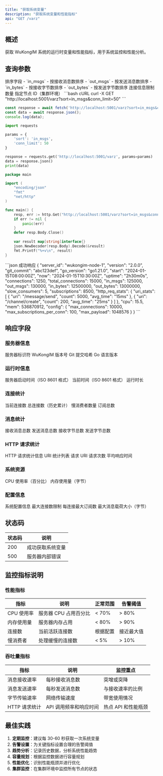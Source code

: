 ```yaml
---
title: "获取系统变量"
description: "获取系统变量和性能指标"
api: "GET /varz"
---
```


## 概述

获取 WuKongIM 系统的运行时变量和性能指标，用于系统监控和性能分析。

## 查询参数

<ParamField query="sort" type="string" default="in_msgs">
排序字段
- `in_msgs` - 按接收消息数排序
- `out_msgs` - 按发送消息数排序
- `in_bytes` - 按接收字节数排序
- `out_bytes` - 按发送字节数排序
</ParamField>

<ParamField query="conn_limit" type="integer" default={20}>
连接信息限制数量
</ParamField>

<ParamField query="node_id" type="integer">
指定节点 ID（集群环境）
</ParamField>

<RequestExample>
```bash cURL
curl -X GET "http://localhost:5001/varz?sort=in_msgs&conn_limit=50"
```

```javascript JavaScript
const response = await fetch('http://localhost:5001/varz?sort=in_msgs&conn_limit=50');
const data = await response.json();
console.log(data);
```

```python Python
import requests

params = {
    'sort': 'in_msgs',
    'conn_limit': 50
}

response = requests.get('http://localhost:5001/varz', params=params)
data = response.json()
print(data)
```

```go Go
package main

import (
    "encoding/json"
    "fmt"
    "net/http"
)

func main() {
    resp, err := http.Get("http://localhost:5001/varz?sort=in_msgs&conn_limit=50")
    if err != nil {
        panic(err)
    }
    defer resp.Body.Close()
    
    var result map[string]interface{}
    json.NewDecoder(resp.Body).Decode(&result)
    fmt.Printf("%+v\n", result)
}
```
</RequestExample>

<ResponseExample>
```json 成功响应
{
  "server_id": "wukongim-node-1",
  "version": "2.0.0",
  "git_commit": "abc123def",
  "go_version": "go1.21.0",
  "start": "2024-01-15T08:00:00Z",
  "now": "2024-01-15T10:30:00Z",
  "uptime": "2h30m0s",
  "connections": 1250,
  "total_connections": 15000,
  "in_msgs": 125000,
  "out_msgs": 130000,
  "in_bytes": 12500000,
  "out_bytes": 13000000,
  "slow_consumers": 5,
  "subscriptions": 8500,
  "http_req_stats": {
    "uri_stats": [
      {
        "uri": "/message/send",
        "count": 5000,
        "avg_time": "15ms"
      },
      {
        "uri": "/channel/create",
        "count": 200,
        "avg_time": "25ms"
      }
    ]
  },
  "cpu": 15.5,
  "mem": 536870912,
  "config": {
    "max_connections": 10000,
    "max_subscriptions_per_conn": 100,
    "max_payload": 1048576
  }
}
```
</ResponseExample>

## 响应字段

### 服务器信息

<ResponseField name="server_id" type="string" required>
服务器标识符
</ResponseField>

<ResponseField name="version" type="string" required>
WuKongIM 版本号
</ResponseField>

<ResponseField name="git_commit" type="string" required>
Git 提交哈希
</ResponseField>

<ResponseField name="go_version" type="string" required>
Go 语言版本
</ResponseField>

### 运行时信息

<ResponseField name="start" type="string" required>
服务器启动时间（ISO 8601 格式）
</ResponseField>

<ResponseField name="now" type="string" required>
当前时间（ISO 8601 格式）
</ResponseField>

<ResponseField name="uptime" type="string" required>
运行时长
</ResponseField>

### 连接统计

<ResponseField name="connections" type="integer" required>
当前连接数
</ResponseField>

<ResponseField name="total_connections" type="integer" required>
总连接数（历史累计）
</ResponseField>

<ResponseField name="slow_consumers" type="integer" required>
慢消费者数量
</ResponseField>

<ResponseField name="subscriptions" type="integer" required>
订阅总数
</ResponseField>

### 消息统计

<ResponseField name="in_msgs" type="integer" required>
接收消息总数
</ResponseField>

<ResponseField name="out_msgs" type="integer" required>
发送消息总数
</ResponseField>

<ResponseField name="in_bytes" type="integer" required>
接收字节总数
</ResponseField>

<ResponseField name="out_bytes" type="integer" required>
发送字节总数
</ResponseField>

### HTTP 请求统计

<ResponseField name="http_req_stats" type="object" required>
HTTP 请求统计信息
<Expandable title="http_req_stats 字段">
<ResponseField name="http_req_stats.uri_stats" type="array">
URI 统计列表
<ResponseField name="http_req_stats.uri_stats[].uri" type="string">
请求 URI
</ResponseField>
<ResponseField name="http_req_stats.uri_stats[].count" type="integer">
请求次数
</ResponseField>
<ResponseField name="http_req_stats.uri_stats[].avg_time" type="string">
平均响应时间
</ResponseField>
</ResponseField>
</Expandable>
</ResponseField>

### 系统资源

<ResponseField name="cpu" type="number" required>
CPU 使用率（百分比）
</ResponseField>

<ResponseField name="mem" type="integer" required>
内存使用量（字节）
</ResponseField>

### 配置信息

<ResponseField name="config" type="object" required>
系统配置信息
<Expandable title="config 字段">
<ResponseField name="config.max_connections" type="integer">
最大连接数限制
</ResponseField>
<ResponseField name="config.max_subscriptions_per_conn" type="integer">
每连接最大订阅数
</ResponseField>
<ResponseField name="config.max_payload" type="integer">
最大消息载荷大小（字节）
</ResponseField>
</Expandable>
</ResponseField>

## 状态码

| 状态码 | 说明 |
|--------|------|
| 200 | 成功获取系统变量 |
| 500 | 服务器内部错误 |

## 监控指标说明

### 性能指标

| 指标 | 说明 | 正常范围 | 告警阈值 |
|------|------|----------|----------|
| CPU 使用率 | 服务器 CPU 占用百分比 | < 70% | > 80% |
| 内存使用量 | 服务器内存占用 | < 80% | > 90% |
| 连接数 | 当前活跃连接数 | 根据配置 | 接近最大值 |
| 慢消费者 | 处理缓慢的连接数 | < 5% | > 10% |

### 吞吐量指标

| 指标 | 说明 | 监控重点 |
|------|------|----------|
| 消息接收速率 | 每秒接收消息数 | 突增或突降 |
| 消息发送速率 | 每秒发送消息数 | 与接收速率的比例 |
| 字节传输速率 | 网络传输速度 | 带宽使用情况 |
| HTTP 请求统计 | API 调用频率和响应时间 | 热点 API 和性能瓶颈 |

## 最佳实践

1. **定期监控**：建议每 30-60 秒获取一次系统变量
2. **告警设置**：为关键指标设置合理的告警阈值
3. **趋势分析**：记录历史数据，分析系统性能趋势
4. **容量规划**：根据监控数据进行容量规划
5. **性能优化**：识别性能瓶颈并进行优化
6. **集群监控**：在集群环境中监控所有节点的状态

